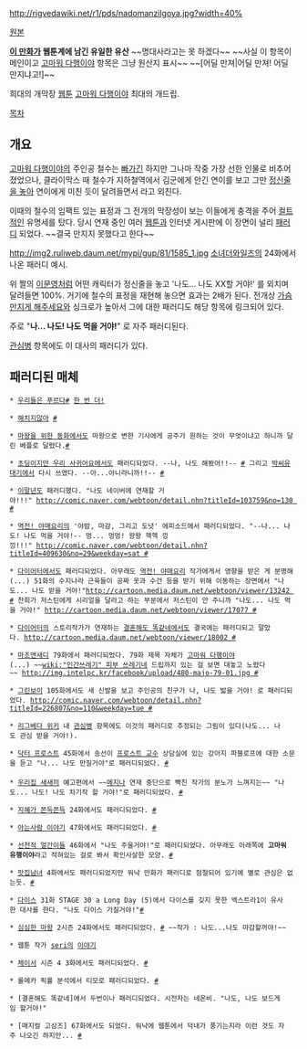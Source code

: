 http://rigvedawiki.net/r1/pds/nadomanzilgoya.jpg?width=40%

[http://cartoon.media.daum.net/webtoon/viewer/12208 원본]

'''[[고마워 다행이야|이 만화]]가 웹툰계에 남긴 유일한 유산'''
~~명대사라고는 못 하겠다~~
~~사실 이 항목이 메인이고 [[고마워 다행이야]] 항목은 그냥 원산지 표시~~
~~[어딜 만져|어딜 만져! 어딜 만지냐고!]~~

희대의 개막장 [[웹툰]] [[고마워 다행이야]] 최대의 개드립.

[[목차]]
== 개요 ==
[[고마워 다행이야]]의 주인공 철수는 [[빠가]]긴 하지만 그나마 작중 가장 선한 인물로 비추어졌었으나, 클라이막스 때 철수가 지하철역에서 김군에게 안긴 연이를 보고 그만 [[정줄놓|정신줄을 놓아]] 연이에게 미친 듯이 달려들면서 '''{{{+2 "나... 나도! 나도 만질 거야!"}}}''' 라고 외친다.

이때의 철수의 임팩트 있는 표정과 그 전개의 막장성이 보는 이들에게 충격을 주어 [[컬트]]적인 유명세를 탔다. 당시 연재 중인 여러 [[웹툰]]과 인터넷 게시판에 이 장면이 널리 [[패러디]] 되었다. ~~결국 만지지 못했다고 한다~~

http://img2.ruliweb.daum.net/mypi/gup/81/1585_1.jpg
[[소녀더와일즈]]의 24화에서 나온 패러디 예시. 

위 짤의 [[이문영(소녀더와일즈)|이문영]]처럼 어떤 캐릭터가 정신줄을 놓고 '나도... 나도 XX할 거야!' 를 외치며 달려들면 100%. 거기에 철수의 표정을 재현해 놓으면 효과는 2배가 된다. 전개상 [[가슴 만지게 해주세요]]와 싱크로가 높아서 그에 대한 패러디도 해당 항목에 링크되어 있다.

주로 "'''나... 나도! 나도 먹을 거야!'''" 로 자주 패러디된다.

[[관심병]] 항목에도 이 대사의 패러디가 있다.

== 패러디된 매체 ==
 * [[우리들은 푸르다]][http://comic.naver.com/webtoon/detail.nhn?titleId=243315&no=50&weekday=sun #] [http://comic.naver.com/webtoon/detail.nhn?titleId=243315&seq=60&week=thu 한 번 더!]

 * [[해치지않아]] [http://cartoon.media.daum.net/webtoon/viewer/13827 #]

 * [[마왕을 위한 동화]]에서도 마왕으로 변한 기사에게 공주가 원하는 것이 무엇이냐고 하니까 달린 베플로 달렸다.[http://cartoon.media.daum.net/webtoon/viewer/12620 #]

 * [[초딩이지만 우리 사귀어요]]에서도 패러디되었다. --나, 나도 해봤어!!-- [http://ttale.com/Webtoon/ChildLove/2859 #] 그리고 [[박씨유대기]]에서 다시 쓰였다. --아...아니라니까!!-- [http://ttale.com/?m=SPWebtoon&page=view&pid=131&sid=2748 #]

 * [[이말년]]도 패러디했다. "나도 네이버에 연재할 거야!!!" [[http://comic.naver.com/webtoon/detail.nhn?titleId=103759&no=130 #]]

 * [[역전! 야매요리]]의 '야밤, 마감, 그리고 도넛' 에피소드에서 패러디되었다. "--나... 나도! 나도 먹을 거야!-- 멍... 멍멍! 왕왕 헥헥 낑낑!!!" [[http://comic.naver.com/webtoon/detail.nhn?titleId=409630&no=29&weekday=sat #]]

 * [[다이어터]]에서도 패러디되었다. 아무래도 [[역전! 야매요리]] 작가에게서 영향을 받은 게 분명해(...) 51화의 수지나라 근육들이 공짜 옷과 수건 등을 받기 위해 이동하는 장면에서 "나도... 나도 받을 거야!"[[http://cartoon.media.daum.net/webtoon/viewer/13242 #]] 찬희가 저스틴에게 시리얼을 달라고 하는 부분에서 저스틴이 안 주니까 "나도... 나도 먹을 거야!" [[http://cartoon.media.daum.net/webtoon/viewer/17077 #]]

 * [[다이어터]]의 스토리작가가 연재하는 [[결혼해도 똑같네]]에서도 결국에는 패러디되고 말았다. [[http://cartoon.media.daum.net/webtoon/viewer/18002 #]]

 * [[마조앤새디]] 79화에서 패러디되었다. 79화 제목 자체가 [[고마워 다행이야]](...) ~~[[wiki:"인간쓰레기" 피부 쓰레기네]] 드립까지 있는 걸 보면 대놓고 노렸다~~ [[http://img.intelpc.kr/facebook/upload/480-majo-79-01.jpg #]]

 * [[그린보이]] 105화에서도 새 신발을 보고 주인공의 친구가 나, 나도 밟을 거야! 로 패러디되었다. [[http://comic.naver.com/webtoon/detail.nhn?titleId=226807&no=110&weekday=tue #]]

 * [[리그베다 위키]] 내 [[관심병]] 항목에도 이것의 패러디로 추정되는 그림이 있다(나도... 나도 관심 받을 거야!).

 * [[닥터 프로스트]] 45화에서 송선이 [[프로스트 교수]] 상담실에 있는 강아지 파블로프에 대한 소문을 듣고 "나... 나도 만질거야"로 패러디되었다. [http://comic.naver.com/webtoon/detail.nhn?titleId=293523&no=48&weekday=fri&listPage=6&mobile=y #]
 
 * [[우리집 새새끼]] 예고편에서 ~~[[메지나]] 연재 중단으로 빡친 작가의 분노가 느껴지는~~ "나도... 나도! 나도 차기작 할 거야!"로 패러디되었다. [http://cartoon.media.daum.net/webtoon/viewer/19463 #]

 * [[지혜가 쫀득쫀득]] 24화에서도 패러디되었다. [http://cartoon.media.daum.net/webtoon/viewer/13190 #]

 * [[아는사람 이야기]] 47화에서도 패러디되었다. [http://comic.naver.com/webtoon/detail.nhn?titleId=460686&no=47 #]

 * [[선천적 얼간이들]] 46화에서 "나도 주울거야!"로 패러디되었다. 아무래도 아래쪽에 '''고마워 유행이야'''라고 적혀있는 걸로 봐서 확인사살한 모양. [http://comic.naver.com/webtoon/detail.nhn?titleId=478261&no=47 #]

 * [[맛집남녀]] 4화에서도 패러디되었지만 워낙 만화가 패러디로 점철되어 있기에 별로 관심은 없는듯. [http://comic.naver.com/webtoon/detail.nhn?titleId=528784&no=5 #]

 * [[다이스]] 31화 STAGE 30 a Long Day (5)에서 다이스를 깆지 못한 엑스트라1이 유사한 대사를 한다. "나도 다이스 가질거야!"[http://comic.naver.com/webtoon/detail.nhn?titleId=557676&seq=31 #]

 * [[심심한 마왕]] 2시즌 24화에서도 패러디되었다. [http://comic.naver.com/webtoon/detail.nhn?titleId=374974&no=97 #] ~~작가 : 나도...나도 마감할꺼야!~~

 * 웹툰 작가 [[seri]]의 [http://blog.naver.com/schan1205/150158608963|입덕 이야기]

 * [[체이서]] 시즌 4 3화에서도 패러디되었다. [http://webtoon.daum.net/webtoon/viewer/28583 #]

 * 롤메카 픽률 분석에서 티모로 패러디되었다. [http://lol.gamemeca.com/mecareport.php?gid=477453 #]

 * [결혼해도 똑같네]에서 두번이나 패러디되었다. 시전자는 네온비. "나도, 나도 보드게임 할거야!"

 * [매지컬 고삼즈] 67화에서도 되었다. 워낙에 웹툰에서 덕내가 풍기는지라 이런 것도 자주 나오긴 하지만... [http://comic.naver.com/webtoon/detail.nhn?titleId=597466&no=70&weekday=thu #]
